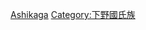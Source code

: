 {{Catnav|頁面分類|人物|各國人物|日本人|日本氏族}}
{{Catnav|頁面分類|...|系譜學|姓氏|日本氏族}}
{{Catnav|頁面分類|...|家世與傳承|家族|日本氏族}}

{{catmore}}
{{Commonscat|Ashikaga clan}}

[[Category:河內源氏|Ashikaga]]
[[Category:下野國氏族|Category:下野國氏族]]